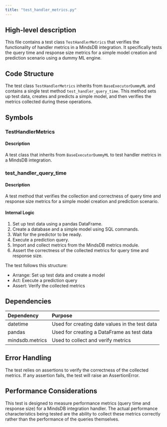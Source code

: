 ```yaml
---
title: "test_handler_metrics.py"
---
```


## High-level description
This file contains a test class `TestHandlerMetrics` that verifies the functionality of handler metrics in a MindsDB integration. It specifically tests the query time and response size metrics for a simple model creation and prediction scenario using a dummy ML engine.

## Code Structure
The test class `TestHandlerMetrics` inherits from `BaseExecutorDummyML` and contains a single test method `test_handler_query_time`. This method sets up test data, creates and predicts a simple model, and then verifies the metrics collected during these operations.

## Symbols

### TestHandlerMetrics
#### Description
A test class that inherits from `BaseExecutorDummyML` to test handler metrics in a MindsDB integration.

### test_handler_query_time
#### Description
A test method that verifies the collection and correctness of query time and response size metrics for a simple model creation and prediction scenario.

#### Internal Logic
1. Set up test data using a pandas DataFrame.
2. Create a database and a simple model using SQL commands.
3. Wait for the predictor to be ready.
4. Execute a prediction query.
5. Import and collect metrics from the MindsDB metrics module.
6. Assert the correctness of the collected metrics for query time and response size.

The test follows this structure:
- Arrange: Set up test data and create a model
- Act: Execute a prediction query
- Assert: Verify the collected metrics

## Dependencies
| Dependency | Purpose |
|:-----------|:--------|
| datetime | Used for creating date values in the test data |
| pandas | Used for creating a DataFrame as test data |
| mindsdb.metrics | Used to collect and verify metrics |

## Error Handling
The test relies on assertions to verify the correctness of the collected metrics. If any assertion fails, the test will raise an AssertionError.

## Performance Considerations
This test is designed to measure performance metrics (query time and response size) for a MindsDB integration handler. The actual performance characteristics being tested are the ability to collect these metrics correctly rather than the performance of the queries themselves.